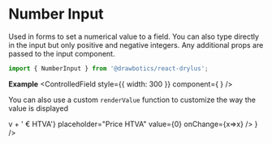 


# Number Input
Used in forms to set a numerical value to a field. You can also type directly in the input but only positive and negative integers. Any additional props are passed to the input component.
```jsx
import { NumberInput } from '@drawbotics/react-drylus';
```

__Example__
<Playground component={NumberInput}>
  <ControlledField style={{ width: 300 }} component={
    <NumberInput placeholder="Number of things" value="" />
  } />
</Playground>


You can also use a custom `renderValue` function to customize the way the value is displayed

<Playground>
  <ControlledField style={{ width: 300 }} component={
    <NumberInput renderValue={(v) => v + ' € HTVA'} placeholder="Price HTVA" value={0} onChange={x=>x} />
  } />
</Playground>
